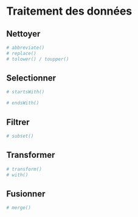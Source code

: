 # Traitement des données {#data-manipulation}
## Nettoyer {#data-nettoyer}

```r
# abbreviate()
# replace()
# tolower() / toupper()
```

## Selectionner {#data-selectionner}

```r
# startsWith()

# endsWith()
```

## Filtrer {#data-filtrer}

```r
# subset()
```

## Transformer {#data-transformer}

```r
# transform()
# with()
```

## Fusionner {#data-jointure}

```r
# merge()
```
